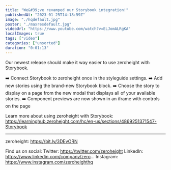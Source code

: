 ```yaml
---
title: "We&#39;ve revamped our Storybook integration!"
publishedAt: "2023-01-25T14:18:59Z"
image: "./hqdefault.jpg"
poster: "./maxresdefault.jpg"
videoUrl: "https://www.youtube.com/watch?v=ELJomALRgKA"
localImages: true
tags: ["video"]
categories: ["unsorted"]
duration: "0:01:13"
---
```

Our newest release should make it way easier to use zeroheight with Storybook.

➡️ Connect Storybook to zeroheight once in the styleguide settings.
➡️ Add new stories using the brand-new Storybook block.
➡️ Choose the story to display on a page from the new modal that displays all of your available stories.
➡️ Component previews are now shown in an iframe with controls on the page

Learn more about using zeroheight with Storybook: https://learninghub.zeroheight.com/hc/en-us/sections/4869251371547-Storybook

-----

zeroheight: https://bit.ly/3DEvORN

Find us on social:
Twitter: https://twitter.com/zeroheight
LinkedIn: https://www.linkedin.com/company/zero...
Instagram: https://www.instagram.com/zeroheighthq
